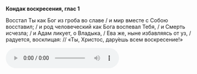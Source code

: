 **Кондак воскресения, глас 1**

Восстал Ты как Бог из гроба во славе / и мир вместе с Собою восставил; / и род человеческий как Бога воспевал Тебя, / и Смерть исчезла; / и Адам ликует, о Владыка, / Ева же, ныне избавляясь от уз, / радуется, восклицая: // «Ты, Христос, дару́ешь всем воскресение!»

<audio controls>
    <source
        src="https://psmb-neos-resources.hb.bizmrg.com/target/psmb/9026ea9e972c346467b2a740789291d60aefc963/%D0%9A%D0%BE%D0%BD%D0%B4%D0%B0%D0%BA%20%D0%B3%D0%BB%D0%B0%D1%81%201.mp3"
        type="audio/mpeg"
    />
</audio>
